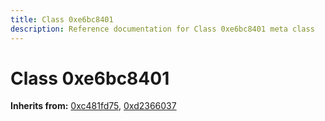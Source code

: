 ```yaml
---
title: Class 0xe6bc8401
description: Reference documentation for Class 0xe6bc8401 meta class
---
```



# Class 0xe6bc8401

**Inherits from:** [0xc481fd75](/classes/0xc481fd75), [0xd2366037](/classes/0xd2366037)

<ClassDetails file="/db/classes/0xe6bc8401.77bfe9d8c2d3.json" />
